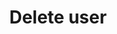 ---
title: 'Delete user'
openapi: 'DELETE /2023-11/admin/users/{id}'
description: 'Deletes an existing user from the authenticated company. This endpoint permanently removes the specified user and their related access. Use with caution, as deleted users cannot be recovered. The user ID must be provided as a parameter.'
---